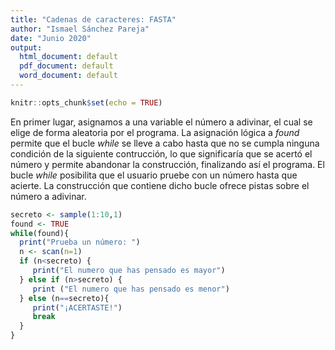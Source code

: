 ```yaml
---
title: "Cadenas de caracteres: FASTA"
author: "Ismael Sánchez Pareja"
date: "Junio 2020"
output:
  html_document: default
  pdf_document: default
  word_document: default
---
```


```r
knitr::opts_chunk$set(echo = TRUE)
```

En primer lugar, asignamos a una variable el número a adivinar, el cual se elige de forma aleatoria por el programa. La asignación lógica a _found_ permite que el bucle _while_ se lleve a cabo hasta que no se cumpla ninguna condición de la siguiente contrucción, lo que significaría que se acertó el número y permite abandonar la construcción, finalizando así el programa. El bucle _while_ posibilita que el usuario pruebe con un número hasta que acierte. La construcción que contiene dicho bucle ofrece pistas sobre el número a adivinar.
```r
secreto <- sample(1:10,1)
found <- TRUE
while(found){
  print("Prueba un número: ")
  n <- scan(n=1)
  if (n<secreto) {
     print("El numero que has pensado es mayor")
  } else if (n>secreto) {
     print ("El numero que has pensado es menor")
  } else (n==secreto){
     print("¡ACERTASTE!")
     break
  }
}
```

